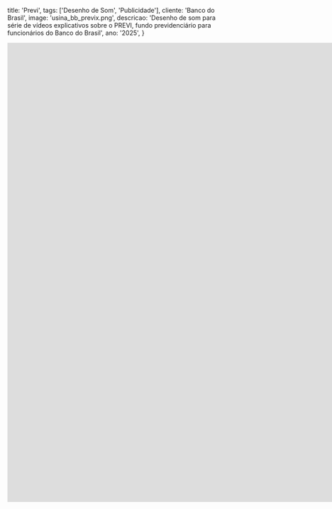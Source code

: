   title: 'Previ',
  tags: ['Desenho de Som', 'Publicidade'],
  cliente: 'Banco do Brasil',
  image: 'usina_bb_previx.png',
  descricao: 'Desenho de som para série de vídeos explicativos sobre o PREVI, fundo previdenciário para funcionários do Banco do Brasil',
  ano: '2025',
}

<iframe width="1840" height="1035" src="https://www.youtube.com/embed/GY-Vba7p22U" title="Previx! Previdência do Banco do Brasil." frameborder="0" allow="accelerometer; autoplay; clipboard-write; encrypted-media; gyroscope; picture-in-picture; web-share" referrerpolicy="strict-origin-when-cross-origin" allowfullscreen></iframe>
